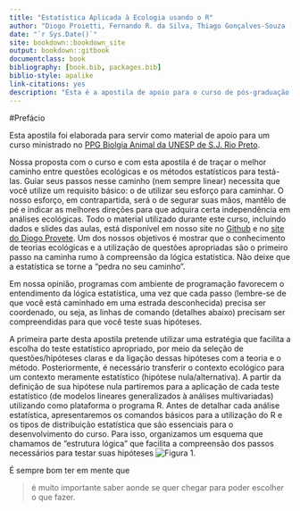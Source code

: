 ```yaml
---
title: "Estatística Aplicada à Ecologia usando o R"
author: "Diogo Proietti, Fernando R. da Silva, Thiago Gonçalves-Souza (em ordem alfabética)"
date: "`r Sys.Date()`"
site: bookdown::bookdown_site
output: bookdown::gitbook
documentclass: book
bibliography: [book.bib, packages.bib]
biblio-style: apalike
link-citations: yes
description: "Esta é a apostila de apoio para o curso de pós-graduação em Biologia Animal, ela contém exercícios e exemplos."
---
```


#Prefácio

Esta apostila foi elaborada para servir como material de apoio para um curso ministrado no [PPG Biolgia Animal da UNESP de S.J. Rio Preto](http://www.ibilce.unesp.br/#!/pos-graduacao/programas-de-pos-graduacao/biologia-animal/apresentacao/). 

Nossa proposta com o curso e com esta apostila é de traçar o melhor caminho entre questões ecológicas e os métodos estatísticos para testá-las. Guiar seus passos nesse caminho (nem sempre linear) necessita que você utilize um requisito básico: o de utilizar seu esforço para caminhar. O nosso esforço, em contrapartida, será o de segurar suas mãos, mantêlo de pé e indicar as melhores direções para que adquira certa independência em análises ecológicas. Todo o material utilizado durante este curso, incluindo dados e slides das aulas, está disponível em nosso site no [Github]() e no [site do Diogo Provete](http://diogoprovete.weebly.com/teaching.html). Um dos nossos
objetivos é mostrar que o conhecimento de teorias ecológicas e a utilização de questões apropriadas são o primeiro passo na caminha rumo à compreensão da lógica estatística. Não deixe que a estatística se torne a “pedra no seu caminho”. 

Em nossa opinião, programas com ambiente de programação favorecem o entendimento da lógica estatística, uma vez que cada passo (lembre-se de que você está caminhado em uma estrada desconhecida) precisa ser
coordenado, ou seja, as linhas de comando (detalhes abaixo) precisam ser compreendidas para que você teste suas hipóteses.

A primeira parte desta apostila pretende utilizar uma estratégia que facilita a escolha do teste estatístico apropriado, por meio da seleção de questões/hipóteses claras e da ligação dessas hipóteses com a teoria e o método. Posteriormente, é necessário transferir o contexto ecológico para um contexto meramente estatístico (hipótese nula/alternativa). A partir da definição de sua hipótese nula partiremos para a aplicação de cada teste estatístico (de modelos lineares generalizados à análises multivariadas) utilizando como plataforma o programa R. Antes de detalhar cada análise estatística, apresentaremos os comandos básicos para a utilização do R e os tipos de distribuição estatística que são essenciais
para o desenvolvimento do curso. Para isso, organizamos um esquema que chamamos de “estrutura lógica” que facilita a compreensão dos passos necessários para testar suas hipóteses ![Figura 1](figures/figura-1.jpg).

É sempre bom ter em mente que

>é muito importante saber aonde se quer chegar
>para poder escolher o que fazer.

